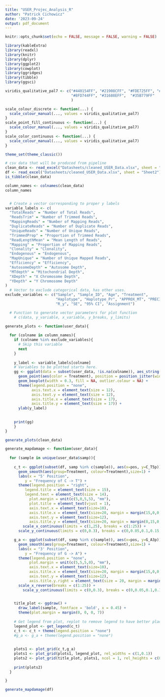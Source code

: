 ```yaml
---
title: "USER_Projec_Analysis_R"
author: "Patrick Cichowicz"
date: '2023-09-24'
output: pdf_document
---
```


```r
knitr::opts_chunk$set(echo = FALSE, message = FALSE, warning = FALSE)
```

```r
library(kableExtra)
library(readxl)
library(knitr)
library(dplyr)
library(ggplot2)
library(cowplot)
library(ggridges)
library(tibble)
library(ggsci)

viridis_qualitative_pal7 <- c("#440154FF", "#21908CFF", "#FDE725FF", "#443A83FF", 
                              "#8FD744FF", "#31688EFF",  "#35B779FF" 
                              )

scale_colour_discrete <- function(...) {
  scale_colour_manual(..., values = viridis_qualitative_pal7)
}
scale_point_fill_continuous <- function(...) {
  scale_colour_manual(..., values = viridis_qualitative_pal7)
}
scale_color_continuous <- function(...) {
  scale_colour_manual(..., values = viridis_qualitative_pal7)
}

theme_set(theme_classic())
```

```r
# csv data that will be produced from pipeline
clean_data <- read_excel("Datasheets/cleaned_USER_Data.xlsx", sheet = "Sheet1")
df <- read_excel("Datasheets/cleaned_USER_Data.xlsx", sheet = "Sheet2")
is_tibble(clean_data)
```


```r
column_names <- colnames(clean_data)
column_names


  # Create a vector corresponding to proper y labels
variable_labels <- c(
  "TotalReads" = "Number of Total Reads",
  "ReadsTrim" = "Number of Trimmed Reads",
  "MappingReads" = "Number of Mapping Reads",
  "DuplicateReads" = "Number of Duplicate Reads",
  "UniqueReads" = "Number of Unique Reads",
  "TrimmedProp" = "Proportion of Trimmed Reads",
  "ReadLengthMean" = "Mean Length of Reads",
  "Mapping" = "Proportion of Mapping Reads",
  "Clonality" = "Clonality",
  "Endogenous" = "Endogenous",
  "MapUnique" = "Number of Unique Mapped Reads",
  "Efficiency" = "Efficiency",
  "AutosomeDepth" = "Autosome Depth",
  "MTdepth" = "Mitochondrial Depth",
  "XDepth" = "X Chromosome Depth",
  "YDepth" = "Y Chromosome Depth"
)
  # Vector to exclude categorical data, has other uses.
exclude_variables <- c("Sample", "Sample_ID", "Age", "Treatment",
                       "Haplotype", "Haplotype_Pr", "APPROX_MT", "PRECISE_MT",
                       "R_y", "SE", "95% CI", "Assignment")
```

```r

  # Function to generate vector parameters for plot function
    # c(data, y_variable, x_variable, y_breaks, y_limits)

generate_plots <- function(user_data){
  
  for (colname in column_names){
    if (colname %in% exclude_variables){
      # Skip this variable
      next
    }
  
    y_label <- variable_labels[colname]
    # Variables to be plotted starts here.
    gg <- ggplot(data = subset(user_data, !is.na(colname)), aes_string(x = "Treatment", y = colname)) +
      geom_point(aes(color = Treatment), position = position_jitter(width = 0.05, height = 0.05)) +
      geom_boxplot(width = 0.3, fill = NA, outlier.colour = NA) +
      theme(legend.position = "none",
            axis.text.x = element_text(size = 12),
            axis.text.y = element_text(size = 12),
            axis.title.x = element_text(size = 17),
            axis.title.y = element_text(size = 17)) +
      ylab(y_label)
  
    
    print(gg)
    }
}

generate_plots(clean_data)
```

```r

generate_mapdamage <- function(user_data){
  
  for (sample in unique(user_data$samp)){
    
    c_t <- ggplot(subset(df, samp %in% c(sample)), aes(x=pos, y=C_T5p)) +
  	  geom_smooth(aes(group=Treatment, colour=Treatment),size=1) +
  	  labs(x = "5' Position",
         y = "Frequency of C -> T") +
      theme(legend.position = "right",
         legend.title = element_text(size = 15),
         legend.text = element_text(size = 14),
	       plot.margin = unit(c(5,0,5,5), "mm"),
	       plot.title = element_text(vjust = 1),
	       axis.text.x = element_text(size=10),
	       axis.title.x = element_text(size=20, margin = margin(15,0,0,0)),
	       axis.text.y = element_text(size=12),
	       axis.title.y = element_text(size=20, margin = margin(0,15,0,0))) +
	    scale_x_continuous(limits = c(1,25), breaks = c(1:25)) +
      scale_y_continuous(limits = c(0,0.3), breaks = c(0,0.05,0.1,0.15,0.2,0.25,0.3))

    g_a <- ggplot(subset(df, samp %in% c(sample)), aes(x=pos, y=G_A3p)) +
  	  geom_smooth(aes(group=Treatment, colour=Treatment),size=1) +
  	  labs(x = "3' Position",
         y = "Frequency of G -> A") +
      theme(legend.position = "none",
	       plot.margin = unit(c(5,5,5,0), "mm"),
	       axis.text.x = element_text(size=10),
	       axis.title.x = element_text(size=20, margin = margin(15,0,0,0)),
	       axis.text.y = element_text(size=12),
	       axis.title.y.right = element_text(size = 20, margin = margin(0,0,0,15))) +
      scale_x_reverse(breaks = c(1:25)) +
	    scale_y_continuous(limits = c(0,0.3), breaks = c(0,0.05,0.1,0.15,0.2,0.25,0.3), position = "right")

  
    title_plot <- ggdraw() + 
	  draw_label(sample, fontface = 'bold', x = 0.45) +
	  theme(plot.margin = margin(0, 0, 0, 7))
    
    # Get legend from plot, replot to remove legend to have better placements of plots
    legend_plot <- get_legend(c_t)
    c_t <- c_t + theme(legend.position = "none")
    #g_a <- g_a + theme(legend.position = "none")
    
    
    plots1 <- plot_grid(c_t,g_a)
    plots1 <- plot_grid(plots1, legend_plot, rel_widths = c(1,0.1))
    plots2 <- plot_grid(title_plot, plots1, ncol = 1, rel_heights = c(0.1,1))
    
    print(plots2)
  }

}

generate_mapdamage(df)
```

